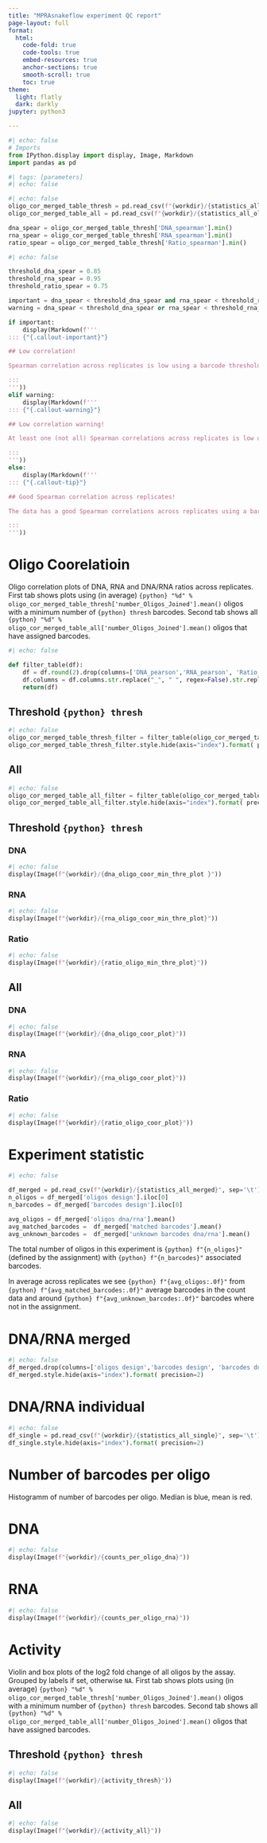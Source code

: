 ```yaml
---
title: "MPRAsnakeflow experiment QC report"
page-layout: full
format:
  html:
    code-fold: true
    code-tools: true
    embed-resources: true
    anchor-sections: true
    smooth-scroll: true
    toc: true
theme:
  light: flatly
  dark: darkly
jupyter: python3

---
```



```python
#| echo: false
# Imports
from IPython.display import display, Image, Markdown
import pandas as pd
```

```python
#| tags: [parameters]
#| echo: false
```


```python
#| echo: false
oligo_cor_merged_table_thresh = pd.read_csv(f"{workdir}/{statistics_all_oligo_cor_thresh}", sep='\t')
oligo_cor_merged_table_all = pd.read_csv(f"{workdir}/{statistics_all_oligo_cor_all}", sep='\t')

dna_spear = oligo_cor_merged_table_thresh['DNA_spearman'].min()
rna_spear = oligo_cor_merged_table_thresh['RNA_spearman'].min()
ratio_spear = oligo_cor_merged_table_thresh['Ratio_spearman'].min()
```

```python
#| echo: false

threshold_dna_spear = 0.85
threshold_rna_spear = 0.95
threshold_ratio_spear = 0.75

important = dna_spear < threshold_dna_spear and rna_spear < threshold_rna_spear and ratio_spear < threshold_ratio_spear
warning = dna_spear < threshold_dna_spear or rna_spear < threshold_rna_spear or ratio_spear < threshold_ratio_spear

if important:
    display(Markdown(f'''
::: {"{.callout-important}"}

## Low correlation!

Spearman correlation across replicates is low using a barcode threshold per oligo of {thresh}! Spearman correlation of DNA is {dna_spear:.2f}, RNA is {rna_spear:.2f} and DNA/RNA ratio is {ratio_spear:.2f}. Minimum allowed values are {threshold_dna_spear:.2f}, {threshold_rna_spear:.2f}, and {threshold_ratio_spear:.2f}.

:::
'''))
elif warning:
    display(Markdown(f'''
::: {"{.callout-warning}"}

## Low correlation warning!

At least one (not all) Spearman correlations across replicates is low using a barcode threshold per oligo of {thresh}! Spearman correlation of DNA is {dna_spear:.2f}, RNA is {rna_spear:.2f} and DNA/RNA ratio is {ratio_spear:.2f}. Minimum allowed values are {threshold_dna_spear:.2f}, {threshold_rna_spear:.2f}, and {threshold_ratio_spear:.2f}.

:::
'''))
else:
    display(Markdown(f'''
::: {"{.callout-tip}"}

## Good Spearman correlation across replicates!

The data has a good Spearman correlations across replicates using a barcode threshold per oligo of {thresh}! Spearman correlation of DNA is {dna_spear:.2f}, RNA is {rna_spear:.2f} and DNA/RNA ratio is {ratio_spear:.2f}.

:::
'''))

```


# Oligo Coorelatioin

Oligo correlation plots of DNA, RNA and DNA/RNA ratios across replicates. First tab shows plots using (in average) `{python} "%d" % oligo_cor_merged_table_thresh['number_Oligos_Joined'].mean()` oligos with a minimum number of  `{python} thresh` barcodes. Second tab shows all `{python} "%d" % oligo_cor_merged_table_all['number_Oligos_Joined'].mean()` oligos that have assigned barcodes.

```python
#| echo: false

def filter_table(df):
    df = df.round(2).drop(columns=['DNA_pearson','RNA_pearson', 'Ratio_pearson', 'fraction_Oligos_ReplicateA', 'fraction_Oligos_ReplicateB', 'NormSymmetry'])
    df.columns = df.columns.str.replace("_", " ", regex=False).str.replace("Replicate", " ", regex=False).str.replace("number ", "#", regex=False)
    return(df)
```



::: {.panel-tabset}

## Threshold `{python} thresh`
```python
#| echo: false
oligo_cor_merged_table_thresh_filter = filter_table(oligo_cor_merged_table_thresh)
oligo_cor_merged_table_thresh_filter.style.hide(axis="index").format( precision=2) 
```

## All
```python
#| echo: false
oligo_cor_merged_table_all_filter = filter_table(oligo_cor_merged_table_all)
oligo_cor_merged_table_all_filter.style.hide(axis="index").format( precision=2) 
```

:::

::: {.panel-tabset}

## Threshold `{python} thresh`

::: {.panel-tabset}

### DNA
```python
#| echo: false
display(Image(f"{workdir}/{dna_oligo_coor_min_thre_plot }"))
```

### RNA
```python
#| echo: false
display(Image(f"{workdir}/{rna_oligo_coor_min_thre_plot}"))
```

### Ratio
```python
#| echo: false
display(Image(f"{workdir}/{ratio_oligo_min_thre_plot}"))
```

:::


## All

::: {.panel-tabset}

### DNA
```python
#| echo: false
display(Image(f"{workdir}/{dna_oligo_coor_plot}"))
```

### RNA
```python
#| echo: false
display(Image(f"{workdir}/{rna_oligo_coor_plot}"))
```

### Ratio
```python
#| echo: false
display(Image(f"{workdir}/{ratio_oligo_coor_plot}"))
```

:::

:::

# Experiment statistic

```python
#| echo: false

df_merged = pd.read_csv(f"{workdir}/{statistics_all_merged}", sep='\t').round(2)
n_oligos = df_merged['oligos design'].iloc[0]
n_barcodes = df_merged['barcodes design'].iloc[0]

avg_oligos = df_merged['oligos dna/rna'].mean()
avg_matched_barcodes =  df_merged['matched barcodes'].mean()
avg_unknown_barcodes =  df_merged['unknown barcodes dna/rna'].mean()

```


The total number of oligos in this experiment is `{python} f"{n_oligos}"` (defined by the assignment) with `{python} f"{n_barcodes}"` associated barcodes. 

In average across replicates we see `{python} f"{avg_oligos:.0f}"` from `{python} f"{avg_matched_barcodes:.0f}"` average barcodes in the count data and around `{python} f"{avg_unknown_barcodes:.0f}"` barcodes where not in the assignment.

::: {.panel-tabset}

# DNA/RNA merged
```python
#| echo: false
df_merged.drop(columns=['oligos design','barcodes design', 'barcodes dna/rna'], inplace=True)
df_merged.style.hide(axis="index").format( precision=2) 
```

# DNA/RNA individual
```python
#| echo: false
df_single = pd.read_csv(f"{workdir}/{statistics_all_single}", sep='\t').round(2)
df_single.style.hide(axis="index").format( precision=2) 
```

:::

# Number of barcodes per oligo

Histogramm of number of barcodes per oligo. Median is blue, mean is red.

::: {.panel-tabset}

# DNA
```python
#| echo: false
display(Image(f"{workdir}/{counts_per_oligo_dna}")) 
```

# RNA
```python
#| echo: false
display(Image(f"{workdir}/{counts_per_oligo_rna}")) 
```

:::

# Activity

Violin and box plots of the log2 fold change of all oligos by the assay. Grouped by labels if set, otherwise `NA`. First tab shows plots using (in average) `{python} "%d" % oligo_cor_merged_table_thresh['number_Oligos_Joined'].mean()` oligos with a minimum number of  `{python} thresh` barcodes. Second tab shows all `{python} "%d" % oligo_cor_merged_table_all['number_Oligos_Joined'].mean()` oligos that have assigned barcodes.

::: {.panel-tabset}

## Threshold `{python} thresh`
```python
#| echo: false
display(Image(f"{workdir}/{activity_thresh}"))
```

## All
```python
#| echo: false
display(Image(f"{workdir}/{activity_all}"))
```

:::
